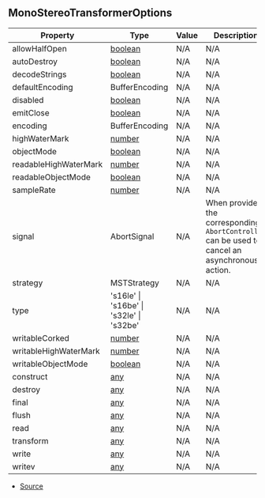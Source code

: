 ## MonoStereoTransformerOptions

| Property | Type | Value | Description |
| ----------- | ----------- | ----------- | ----------- |
| allowHalfOpen | [boolean](https://developer.mozilla.org/en-US/docs/Web/JavaScript/Reference/Global_Objects/Boolean) | N/A | N/A |
| autoDestroy | [boolean](https://developer.mozilla.org/en-US/docs/Web/JavaScript/Reference/Global_Objects/Boolean) | N/A | N/A |
| decodeStrings | [boolean](https://developer.mozilla.org/en-US/docs/Web/JavaScript/Reference/Global_Objects/Boolean) | N/A | N/A |
| defaultEncoding | BufferEncoding | N/A | N/A |
| disabled | [boolean](https://developer.mozilla.org/en-US/docs/Web/JavaScript/Reference/Global_Objects/Boolean) | N/A | N/A |
| emitClose | [boolean](https://developer.mozilla.org/en-US/docs/Web/JavaScript/Reference/Global_Objects/Boolean) | N/A | N/A |
| encoding | BufferEncoding | N/A | N/A |
| highWaterMark | [number](https://developer.mozilla.org/en-US/docs/Web/JavaScript/Reference/Global_Objects/Number) | N/A | N/A |
| objectMode | [boolean](https://developer.mozilla.org/en-US/docs/Web/JavaScript/Reference/Global_Objects/Boolean) | N/A | N/A |
| readableHighWaterMark | [number](https://developer.mozilla.org/en-US/docs/Web/JavaScript/Reference/Global_Objects/Number) | N/A | N/A |
| readableObjectMode | [boolean](https://developer.mozilla.org/en-US/docs/Web/JavaScript/Reference/Global_Objects/Boolean) | N/A | N/A |
| sampleRate | [number](https://developer.mozilla.org/en-US/docs/Web/JavaScript/Reference/Global_Objects/Number) | N/A | N/A |
| signal | AbortSignal | N/A | When provided the corresponding `AbortController` can be used to cancel an asynchronous action. |
| strategy | MSTStrategy | N/A | N/A |
| type | 's16le' \| 's16be' \| 's32le' \| 's32be' | N/A | N/A |
| writableCorked | [number](https://developer.mozilla.org/en-US/docs/Web/JavaScript/Reference/Global_Objects/Number) | N/A | N/A |
| writableHighWaterMark | [number](https://developer.mozilla.org/en-US/docs/Web/JavaScript/Reference/Global_Objects/Number) | N/A | N/A |
| writableObjectMode | [boolean](https://developer.mozilla.org/en-US/docs/Web/JavaScript/Reference/Global_Objects/Boolean) | N/A | N/A |
| construct | [any](https://www.typescriptlang.org/docs/handbook/2/everyday-types.html#any) | N/A | N/A |
| destroy | [any](https://www.typescriptlang.org/docs/handbook/2/everyday-types.html#any) | N/A | N/A |
| final | [any](https://www.typescriptlang.org/docs/handbook/2/everyday-types.html#any) | N/A | N/A |
| flush | [any](https://www.typescriptlang.org/docs/handbook/2/everyday-types.html#any) | N/A | N/A |
| read | [any](https://www.typescriptlang.org/docs/handbook/2/everyday-types.html#any) | N/A | N/A |
| transform | [any](https://www.typescriptlang.org/docs/handbook/2/everyday-types.html#any) | N/A | N/A |
| write | [any](https://www.typescriptlang.org/docs/handbook/2/everyday-types.html#any) | N/A | N/A |
| writev | [any](https://www.typescriptlang.org/docs/handbook/2/everyday-types.html#any) | N/A | N/A |


- [Source](https://github.com/Androz2091/discord-player/blob/cd18f37/packages/equalizer/src/audio/MonoStereoTransformer.ts#L11)